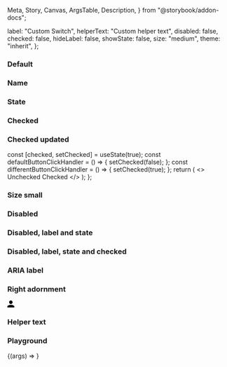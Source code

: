   Meta,
  Story,
  Canvas,
  ArgsTable,
  Description,
} from "@storybook/addon-docs";

<Meta title="Switch" component={IcSwitch} />

<Description markdown={readme} />

  label: "Custom Switch",
  helperText: "Custom helper text",
  disabled: false,
  checked: false,
  hideLabel: false,
  showState: false,
  size: "medium",
  theme: "inherit",
};

### Default

<Canvas>
  <Story name="Default">
    <IcSwitch label="Label" />
  </Story>
</Canvas>

### Name

<Canvas>
  <Story name="Name">
    <IcSwitch label="Label" />
  </Story>
</Canvas>

### State

<Canvas>
  <Story name="State">
    <IcSwitch showState label="Label" />
  </Story>
</Canvas>

### Checked

<Canvas>
  <Story name="Checked">
    <IcSwitch checked showState label="Label" />
  </Story>
</Canvas>

### Checked updated

  const [checked, setChecked] = useState(true);
  const defaultButtonClickHandler = () => {
    setChecked(false);
  };
  const differentButtonClickHandler = () => {
    setChecked(true);
  };
  return (
    <>
      <IcSwitch checked={checked} label="Label" />
      <IcButton variant="primary" onClick={defaultButtonClickHandler}>
        Unchecked
      </IcButton>
      <IcButton variant="primary" onClick={differentButtonClickHandler}>
        Checked
      </IcButton>
    </>
  );
};

<Canvas>
  <Story name="Checked updated">
    <Controlled />
  </Story>
</Canvas>

### Size small

<Canvas>
  <Story name="Size small">
    <IcSwitch size="small" showState label="Label" />
  </Story>
</Canvas>

### Disabled

<Canvas>
  <Story name="Disabled">
    <IcSwitch disabled label="Label" />
  </Story>
</Canvas>

### Disabled, label and state

<Canvas>
  <Story name="Disabled, name and state">
    <IcSwitch disabled showState label="Label" />
  </Story>
</Canvas>

### Disabled, label, state and checked

<Canvas>
  <Story name="Disabled, name, state and checked">
    <IcSwitch disabled showState label="Label" checked />
  </Story>
</Canvas>

### ARIA label

<Canvas>
  <Story name="ARIA label">
    <IcSwitch label="Custom label" />
  </Story>
</Canvas>

### Right adornment

<Canvas>
  <Story name="Right adornment">
    <IcSwitch label="Right adornment">
      <svg
        slot="right-adornment"
        width="16"
        height="16"
        viewBox="0 0 16 16"
        fill="none"
        xmlns="http://www.w3.org/2000/svg"
      >
        <path
          d="M8 8C10.21 8 12 6.21 12 4C12 1.79 10.21 0 8 0C5.79 0 4 1.79 4 4C4 6.21 5.79 8 8 8ZM8 10C5.33 10 0 11.34 0 14V16H16V14C16 11.34 10.67 10 8 10Z"
          fill="black"
        />
      </svg>
    </IcSwitch>
  </Story>
</Canvas>

### Helper text

<Canvas>
  <Story name="Helper text">
    <IcSwitch label="Helper text" helperText="This is some helper text" />
  </Story>
</Canvas>

### Playground

<Canvas>
  <Story
    args={defaultArgs}
    argTypes={{
      size: {
        options: ["medium", "small"],
        control: { type: "inline-radio" },
      },
      theme: {
        options: ["inherit", "light", "dark"],
        control: { type: "inline-radio"},
      }
    }}
    name="Playground"
    parameters={{ loki: { skip: true } }}
  >
    {(args) =>
      <IcSwitch
        disabled={args.disabled}
        show-state={args.showState}
        label={args.label}
        checked={args.checked}
        hide-label={args.hideLabel}
        helper-text={args.helperText}
        size={args.size}
        theme={args.theme}
      ></IcSwitch>
    }
  </Story>
</Canvas>